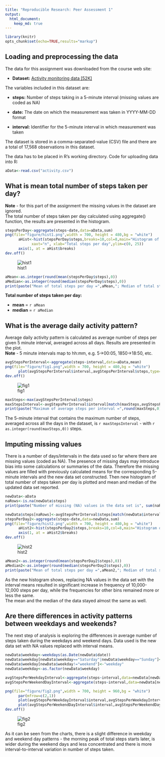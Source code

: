 ```yaml
---
title: "Reproducible Research: Peer Assessment 1"
output: 
  html_document:
    keep_md: true
---
```


```r
library(knitr)
opts_chunk$set(echo=TRUE,results="markup")
```

## Loading and preprocessing the data

The data for this assignment was downloaded from the course web site:

* **Dataset:** [Activity monitoring data [52K]](https://d396qusza40orc.cloudfront.net/repdata%2Fdata%2Factivity.zip)

The variables included in this dataset are:

* **steps:** Number of steps taking in a 5-minute interval (missing values are coded as NA)

* **date:** The date on which the measurement was taken in YYYY-MM-DD format

* **interval:** Identifier for the 5-minute interval in which measurement was taken

The dataset is stored in a comma-separated-value (CSV) file and there are a total of 17,568 observations in this dataset.


The data has to be placed in R's working directory. Code for uploading data into R:
```r
aData<-read.csv("activity.csv")
```


## What is mean total number of steps taken per day?

**Note** - for this part of the assignment the missing values in the dataset are ignored.  
The total number of steps taken per day calculated using aggregate() function, the results are presented in the histogram.
```r
stepsPerDay<-aggregate(steps~date,data=aData,sum)
png(file="figure/hist1.png",width = 700, height = 480,bg = "white")
      aHist<-hist(stepsPerDay$steps,breaks=10,col=8,main="Histogram of Total Steps per Day",
            xaxt="n", xlab="Total steps per day",ylim=c(0, 25))
      axis(1, at = aHist$breaks) 
dev.off()
```

![hist1](figure/hist1.png)

```r
aMean<-as.integer(round(mean(stepsPerDay$steps),0))
aMedian<-as.integer(round(median(stepsPerDay$steps),0))
print(paste("Mean of total steps per day =",aMean,"; Median of total steps per day =",aMedian))
```
  
**Total number of steps taken per day:**

* **mean** = `r aMean`  
* **median** = `r aMedian`  

## What is the average daily activity pattern?

Average daily activity pattern is calculated as average number of steps per given 5 minute interval, averaged across all days. Results are presented in the plot.  
**Note** - 5 minute intervals map to hh:mm, e.g. 5->00:05, 1850->18:50, etc.  
```r
avgStepsPerInterval<-aggregate(steps~interval,data=aData,mean)
png(file="figure/fig1.png",width = 700, height = 480,bg = "white")
      plot(avgStepsPerInterval$interval,avgStepsPerInterval$steps,type="l",col="blue",main="Average Number of Steps Taken\nPer Interval Across All Days",xlab="5 min intervals",ylab="Average number of steps")
dev.off()
```

![fig1](figure/fig1.png)

```r
maxSteps<-max(avgStepsPerInterval$steps)
maxStepsInterval<-avgStepsPerInterval$interval[match(maxSteps,avgStepsPerInterval$steps)]
print(paste("Maximum of average steps per interval =",round(maxSteps,0),"; The interval with maximum of average steps per interval = ",maxStepsInterval))
```

The 5-minute interval that contains the maximum number of steps, averaged across all the days in the dataset, is `r maxStepsInterval` - with `r as.integer(round(maxSteps,0))` steps.


## Imputing missing values

There is a number of days/intervals in the data used so far where there are missing values (coded as NA). The presence of missing days may introduce bias into some calculations or summaries of the data. Therefore the missing values are filled with previously calculated means for the corresponding 5-minute intervals and the new data set constructed. Then new histogram of total number of steps taken per day is plotted and mean and median of the updated data set reported.
```r
newData<-aData
naRows<-is.na(newData$steps)
print(paste("Number of missing (NA) values in the data set is", sum(naRows)))
```
```r
newData$steps[naRows]<-avgStepsPerInterval$steps[match(newData$interval[naRows],avgStepsPerInterval$interval)]
stepsPerDay2<-aggregate(steps~date,data=newData,sum)
png(file="figure/hist2.png",width = 700, height = 480,bg = "white")
      aHist2<-hist(stepsPerDay2$steps,breaks=10,col=8,main="Histogram of Total Steps per Day,\nNA values replaced with interval means",xaxt="n", xlab="Total steps per day",ylim=c(0, 25))
      axis(1, at = aHist2$breaks)
dev.off()
```

![hist2](figure/hist2.png)

```r
aMean2<-as.integer(round(mean(stepsPerDay2$steps),0))
aMedian2<-as.integer(round(median(stepsPerDay2$steps),0))
print(paste("Mean of total steps per day =",aMean2,"; Median of total steps per day =",aMedian2))
```
As the new histogram shows, replacing NA values in the data set with the interval means resulted in significant increase in frequency of 10,000-12,000 steps per day, while the frequencies for other bins remained more or less the same.  
The mean and the median of the data stayed almost the same as well.


## Are there differences in activity patterns between weekdays and weekends?

The next step of analysis is exploring the differences in average number of steps taken during the weekdays and weekend days. Data used is the new data set with NA values replaced with interval means.
```r
newData$weekday<-weekdays(as.Date(newData$date))
newData$weekday[newData$weekday=="Saturday"|newData$weekday=="Sunday"]<-"weekend"
newData$weekday[newData$weekday!="weekend"]<-"weekday"
newData$weekday<-as.factor(newData$weekday)

avgStepsPerWeekdayInterval<-aggregate(steps~interval,data=newData[newData$weekday=="weekday",],mean)
avgStepsPerWeekendDayInterval<-aggregate(steps~interval,data=newData[newData$weekday=="weekend",],mean)

png(file="figure/fig2.png",width = 700, height = 960,bg = "white")
      par(mfrow=c(2,1))
      plot(avgStepsPerWeekdayInterval$interval,avgStepsPerWeekdayInterval$steps,type="l",col="blue",main="Average Number of Steps Taken\nPer Interval - Weekdays\n(NA's in data replaced with interval means)",xlab="5 min intervals",ylab="Average number of steps",ylim=c(0,250))
      plot(avgStepsPerWeekendDayInterval$interval,avgStepsPerWeekendDayInterval$steps,type="l",col="blue",main="Average Number of Steps Taken\nPer Interval - Weekend Days\n(NA's in data replaced with interval means)",xlab="5 min intervals",ylab="Average number of steps",ylim=c(0,250))
dev.off()
```
![fig2](figure/fig2.png)

As it can be seen from the charts, there is a slight difference in weekday and weekend day patterns - the morning peak of total steps starts later, is wider during the weekend days and less concentrated and there is more interval-to-interval variation in number of steps taken.  
  
    
    